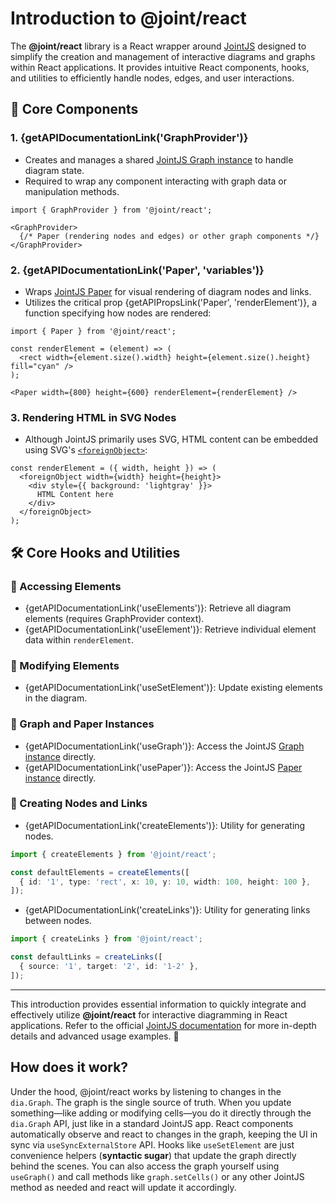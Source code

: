 
<Meta title="Introduction" />

# Introduction to @joint/react

The **@joint/react** library is a React wrapper around [JointJS](https://www.jointjs.com/) designed to simplify the creation and management of interactive diagrams and graphs within React applications. It provides intuitive React components, hooks, and utilities to efficiently handle nodes, edges, and user interactions.

## 📌 Core Components

### 1. {getAPIDocumentationLink('GraphProvider')}
- Creates and manages a shared [JointJS Graph instance](https://docs.jointjs.com/api/dia/Graph/) to handle diagram state.
- Required to wrap any component interacting with graph data or manipulation methods.

```tsx
import { GraphProvider } from '@joint/react';

<GraphProvider>
  {/* Paper (rendering nodes and edges) or other graph components */}
</GraphProvider>
```

### 2. {getAPIDocumentationLink('Paper', 'variables')}
- Wraps [JointJS Paper](https://docs.jointjs.com/learn/quickstart/paper/) for visual rendering of diagram nodes and links.
- Utilizes the critical prop {getAPIPropsLink('Paper', 'renderElement')}, a function specifying how nodes are rendered:

```tsx
import { Paper } from '@joint/react';

const renderElement = (element) => (
  <rect width={element.size().width} height={element.size().height} fill="cyan" />
);

<Paper width={800} height={600} renderElement={renderElement} />
```

### 3. **Rendering HTML in SVG Nodes**
- Although JointJS primarily uses SVG, HTML content can be embedded using SVG's [`<foreignObject>`](https://developer.mozilla.org/en-US/docs/Web/SVG/Element/foreignObject):

```tsx
const renderElement = ({ width, height }) => (
  <foreignObject width={width} height={height}>
    <div style={{ background: 'lightgray' }}>
      HTML Content here
    </div>
  </foreignObject>
);
```

## 🛠️ Core Hooks and Utilities

### 🔹 Accessing Elements
- {getAPIDocumentationLink('useElements')}: Retrieve all diagram elements (requires GraphProvider context).
- {getAPIDocumentationLink('useElement')}: Retrieve individual element data within `renderElement`.

### 🔹 Modifying Elements
- {getAPIDocumentationLink('useSetElement')}: Update existing elements in the diagram.

### 🔹 Graph and Paper Instances
- {getAPIDocumentationLink('useGraph')}: Access the JointJS [Graph instance](https://docs.jointjs.com/api/dia/Graph/) directly.
- {getAPIDocumentationLink('usePaper')}: Access the JointJS [Paper instance](https://docs.jointjs.com/learn/quickstart/paper/) directly.

### 🔹 Creating Nodes and Links
- {getAPIDocumentationLink('createElements')}: Utility for generating nodes.

```ts
import { createElements } from '@joint/react';

const defaultElements = createElements([
  { id: '1', type: 'rect', x: 10, y: 10, width: 100, height: 100 },
]);
```

- {getAPIDocumentationLink('createLinks')}: Utility for generating links between nodes.

```ts
import { createLinks } from '@joint/react';

const defaultLinks = createLinks([
  { source: '1', target: '2', id: '1-2' },
]);
```

---

This introduction provides essential information to quickly integrate and effectively utilize **@joint/react** for interactive diagramming in React applications. Refer to the official [JointJS documentation](https://docs.jointjs.com/) for more in-depth details and advanced usage examples. 🚀


## How does it work?
Under the hood, @joint/react works by listening to changes in the `dia.Graph`. The graph is the single source of truth. 
When you update something—like adding or modifying cells—you do it directly through the `dia.Graph` API, just like in a standard JointJS app. 
React components automatically observe and react to changes in the graph, keeping the UI in sync via `useSyncExternalStore` API.
Hooks like `useSetElement` are just convenience helpers (**syntactic sugar**) that update the graph directly behind the scenes. 
You can also access the graph yourself using `useGraph()` and call methods like `graph.setCells()` or any other JointJS method as needed and react will update it accordingly.
